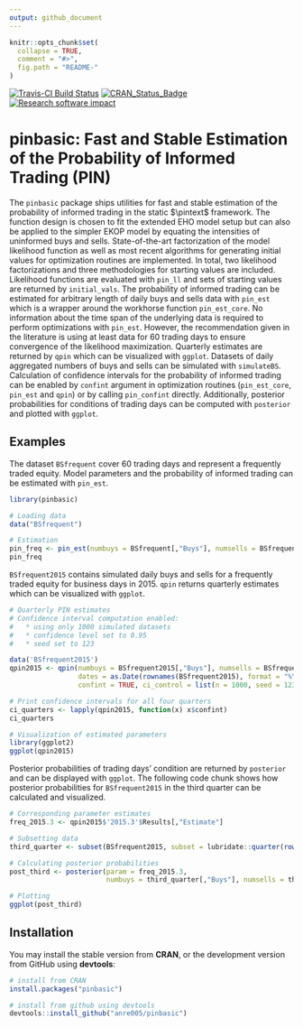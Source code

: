 ```yaml
---
output: github_document
---
```


<!-- README.md is generated from README.Rmd. Please edit that file -->

```r
knitr::opts_chunk$set(
  collapse = TRUE,
  comment = "#>",
  fig.path = "README-"
)
```

[![Travis-CI Build Status](https://travis-ci.org/anre005/pinbasic.svg?branch=master)](https://travis-ci.org/anre005/pinbasic) [![CRAN\_Status\_Badge](http://www.r-pkg.org/badges/version/pinbasic)](https://cran.r-project.org/package=pinbasic)
[![Research software impact](http://depsy.org/api/package/cran/pinbasic/badge.svg)](http://depsy.org/package/r/pinbasic)

pinbasic: Fast and Stable Estimation of the Probability of Informed Trading (PIN)
=================================================================================

The `pinbasic` package ships utilities for fast and stable estimation of the probability of informed trading in the static $\pintext$ framework.
The function design is chosen to fit the extended EHO model setup but can also be applied to the simpler EKOP model 
by equating the intensities of uninformed buys and sells. 
State-of-the-art factorization of the model likelihood function as well as
most recent algorithms for generating initial values for optimization routines are implemented. 
In total, two likelihood factorizations and three methodologies for starting values are included. 
Likelihood functions are evaluated with `pin_ll` and sets of starting values are returned by `initial_vals`.
The probability of informed trading can be estimated for arbitrary length of daily buys and sells data with `pin_est` 
which is a wrapper around the workhorse function `pin_est_core`.
No information about the time span of the underlying data is required to perform optimizations with `pin_est`.
However, the recommendation given in the literature is using at least data for 60 trading days to ensure convergence
of the likelihood maximization.
Quarterly estimates are returned by `qpin` which can be visualized with `ggplot`. 
Datasets of daily aggregated numbers of buys and sells can be simulated with `simulateBS`. 
Calculation of confidence intervals for the probability of informed trading can be enabled by `confint` argument in 
optimization routines (`pin_est_core`, `pin_est` and `qpin`) or by calling `pin_confint` directly.
Additionally, posterior probabilities for conditions of trading days can be computed with `posterior` and plotted with `ggplot`. 

Examples
------------
The dataset `BSfrequent` cover 60 trading days and represent a frequently traded equity. 
Model parameters and the probability of informed trading can be estimated with `pin_est`.
```r
library(pinbasic)

# Loading data
data("BSfrequent")

# Estimation
pin_freq <- pin_est(numbuys = BSfrequent[,"Buys"], numsells = BSfrequent[,"Sells"])
pin_freq
```

`BSfrequent2015` contains simulated daily buys and sells for a frequently traded equity for business days in 2015.
`qpin` returns quarterly estimates which can be visualized with `ggplot`.
```r
# Quarterly PIN estimates
# Confidence interval computation enabled:
#   * using only 1000 simulated datasets
#   * confidence level set to 0.95
#   * seed set to 123

data('BSfrequent2015')
qpin2015 <- qpin(numbuys = BSfrequent2015[,"Buys"], numsells = BSfrequent2015[,"Sells"],
                 dates = as.Date(rownames(BSfrequent2015), format = "%Y-%m-%d"),
                 confint = TRUE, ci_control = list(n = 1000, seed = 123))

# Print confidence intervals for all four quarters
ci_quarters <- lapply(qpin2015, function(x) x$confint)
ci_quarters

# Visualization of estimated parameters
library(ggplot2)
ggplot(qpin2015)
```

Posterior probabilities of trading days' condition are returned by `posterior` and can be displayed with `ggplot`. 
The following code chunk shows how posterior probabilities for `BSfrequent2015` in the third quarter can be calculated and visualized. 
```r
# Corresponding parameter estimates
freq_2015.3 <- qpin2015$'2015.3'$Results[,"Estimate"]

# Subsetting data
third_quarter <- subset(BSfrequent2015, subset = lubridate::quarter(rownames(BSfrequent2015)) == 3)

# Calculating posterior probabilities
post_third <- posterior(param = freq_2015.3, 
                        numbuys = third_quarter[,"Buys"], numsells = third_quarter[,"Sells"])

# Plotting
ggplot(post_third)
```

Installation
------------

You may install the stable version from **CRAN**, or the development version from GitHub using **devtools**:
```r
# install from CRAN
install.packages("pinbasic")

# install from github using devtools
devtools::install_github("anre005/pinbasic")
```


